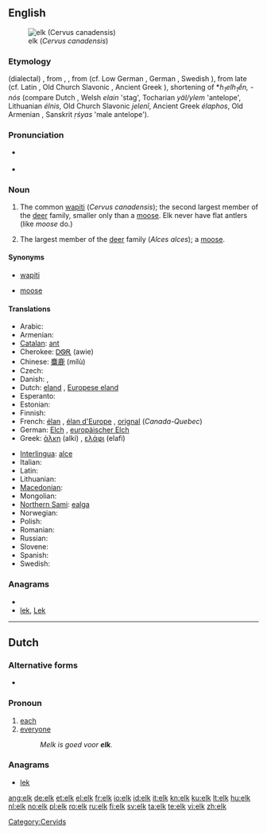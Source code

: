 {{wikipedia}}
{{also|Elk}}
==English==
[[Image:Cervus canadensis2006.jpg|thumb|elk (''Cervus canadensis'')]]

===Etymology===
{{etyl|enm|en}} (dialectal) {{term|elk|lang=enm}}, from {{etyl|ang|en}} {{term|eolc|lang=ang}}, {{term|eolh|lang=ang}}, from {{proto|Germanic|elxaz}} (cf. Low German {{term|Elk|lang=nds}}, German {{term|Elch|lang=de}}, Swedish {{term|älg|lang=sv}}), from late {{proto|Indo-European|olk̑is||elk̑is}} (cf. Latin {{term|alcēs|lang=la}}, Old Church Slavonic {{term||olsĭ}}, Ancient Greek {{term||álkē}}), shortening of *''h<sub>1</sub>elh<sub>1</sub>ḗn, -nós'' (compare Dutch {{term|eland|lang=nl}}, Welsh ''elain'' 'stag', Tocharian ''yäl/ylem'' 'antelope', Lithuanian ''élnis'', Old Church Slavonic ''jelenĭ'', Ancient Greek ''élaphos'', Old Armenian {{term|եղն|tr=ełn||stag, deer|lang=xcl}}, Sanskrit ''ṛśyas'' 'male antelope').

===Pronunciation===
* {{IPA|/ɛlk/}} {{SAMPA|/Elk/}}
* {{audio|en-us-elk.ogg|Audio (US)}}

===Noun===
{{en-noun|pl= '''elk''' ''or archaic,'' '''[[elks]]'''}}

# {{North America}} The common [[wapiti]] (''Cervus canadensis''); the second largest member of the [[deer]] family, smaller only than a [[moose]].  Elk never have flat antlers (like ''moose'' do.)
# {{British}} The largest member of the [[deer]] family (''Alces alces''); a [[moose]].

====Synonyms====
* {{sense|Cervus candensis}} [[wapiti]]
* {{sense|Alces alces}} [[moose]]

====Translations====
{{trans-see|wapiti - ''Cervus candensis|wapiti}}
{{trans-top|moose - ''Alces alces''}}
* Arabic: {{Arab|[[موظ]]}} {{IPAchar|(mūẓ)}} {{m}}
* Armenian: {{t-|hy|որմզդեղն|tr=ormzdeġn}}
* [[Catalan]]: [[ant#Catalan|ant]] {{m}}
* Cherokee: [[ᎠᏫᎡ]] (awie)
* Chinese: [[麋鹿]] (mílù)
* Czech: {{t+|cs|los|m}}
* Danish: {{t-|da|elg|c}},  {{t-|da|elsdyr|n}}
* Dutch: [[eland]] {{m}}, [[Europese eland]] {{m}}
* Esperanto: {{t-|eo|alko|xs=Esperanto}}
* Estonian: {{t+|et|põder}}
* Finnish: {{t+|fi|hirvi}}
* French: [[élan]] {{m}}, [[élan d'Europe]] {{m}}, [[orignal]] {{m}} (''Canada-Quebec'')
* German: [[Elch]] {{m}}, [[europäischer Elch]] {{m}}
* Greek: [[άλκη]] (alki) {{f}}, [[ελάφι]] (elafi) {{n}}
{{trans-mid}}
* [[Interlingua]]: [[alce]]
* Italian: {{t+|it|alce}}
* Latin: {{t+|la|alces|f}}
* Lithuanian: {{t|lt|briedis|m}}
* [[Macedonian]]: {{t|mk|лос|m|tr=los}}
* Mongolian: {{t|mn|хандгай|tr=handgay|sc=Cyrl|xs=Mongolian}}
* [[Northern Sami]]: [[ealga]]
* Norwegian: {{t+|no|elg|m}}
* Polish: {{t+|pl|łoś|m}}
* Romanian: {{t+|ro|elan|m}}
* Russian: {{t+|ru|лось|m|tr=los’}}
* Slovene: {{t+|sl|los|m}}
* Spanish: {{t-|es|alce|m}}
* Swedish: {{t+|sv|älg|c}}
{{trans-bottom}}

===Anagrams===
* {{alphagram|ekl}}
* [[lek#English|lek]], [[Lek#English|Lek]]

[[Category:Cervids]]

----

==Dutch==

===Alternative forms===
* {{l|nl|elke}}

===Pronoun===
{{infl|nl|pronoun}}

# [[each]]
# [[everyone]]
#: ''Melk is goed voor '''elk'''.''

===Anagrams===
* [[lek#Dutch|lek]]

[[ang:elk]]
[[de:elk]]
[[et:elk]]
[[el:elk]]
[[fr:elk]]
[[io:elk]]
[[id:elk]]
[[it:elk]]
[[kn:elk]]
[[ku:elk]]
[[lt:elk]]
[[hu:elk]]
[[nl:elk]]
[[no:elk]]
[[pl:elk]]
[[ro:elk]]
[[ru:elk]]
[[fi:elk]]
[[sv:elk]]
[[ta:elk]]
[[te:elk]]
[[vi:elk]]
[[zh:elk]]